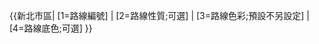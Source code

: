 <noinclude>{{template doc page viewed directly}}</noinclude>
<nowiki>{{新北市區| [1=路線編號] | [2=路線性質;可選] | [3=路線色彩;預設不另設定] | [4=路線底色;可選] }}</nowiki>